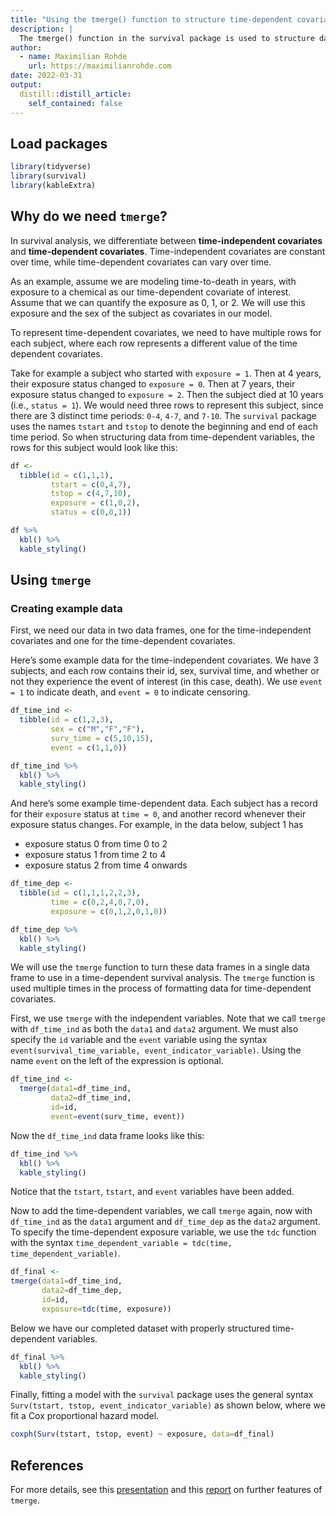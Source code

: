 ```yaml
---
title: "Using the tmerge() function to structure time-dependent covariates for survival analysis"
description: |
  The tmerge() function in the survival package is used to structure data to represent time-dependent variables in a survival analysis. This post shows a minimal example of how to use tmerge.
author:
  - name: Maximilian Rohde
    url: https://maximilianrohde.com
date: 2022-03-31
output:
  distill::distill_article:
    self_contained: false
---
```


## Load packages

```r
library(tidyverse)
library(survival)
library(kableExtra)
```

## Why do we need `tmerge`?

In survival analysis, we differentiate between **time-independent covariates** and **time-dependent covariates**. Time-independent covariates are constant over time, while time-dependent covariates can vary over time.

As an example, assume we are modeling time-to-death in years, with exposure to a chemical as our time-dependent covariate of interest. Assume that we can quantify the exposure as 0, 1, or 2. We will use this exposure and the sex of the subject as covariates in our model.

To represent time-dependent covariates, we need to have multiple rows for each subject, where each row represents a different value of the time dependent covariates.

Take for example a subject who started with `exposure = 1`. Then at 4 years, their exposure status changed to `exposure = 0`. Then at 7 years, their exposure status changed to `exposure = 2`. Then the subject died at 10 years (i.e., `status = 1`). We would need three rows to represent this subject, since there are 3 distinct time periods: `0-4`, `4-7`, and `7-10`. The `survival` package uses the names `tstart` and `tstop` to denote the beginning and end of each time period. So when structuring data from time-dependent variables, the rows for this subject would look like this:

```r
df <-
  tibble(id = c(1,1,1),
         tstart = c(0,4,7),
         tstop = c(4,7,10),
         exposure = c(1,0,2),
         status = c(0,0,1))

df %>%
  kbl() %>%
  kable_styling()
```


## Using `tmerge`

### Creating example data

First, we need our data in two data frames, one for the time-independent covariates and one for the time-dependent covariates.

Here's some example data for the time-independent covariates. We have 3 subjects, and each row contains their id, sex, survival time, and whether or not they experience the event of interest (in this case, death). We use `event = 1` to indicate death, and `event = 0` to indicate censoring.

```r
df_time_ind <-
  tibble(id = c(1,2,3),
         sex = c("M","F","F"),
         surv_time = c(5,10,15),
         event = c(1,1,0))
```

```r
df_time_ind %>%
  kbl() %>%
  kable_styling()
```

And here's some example time-dependent data. Each subject has a record for their `exposure` status at `time = 0`, and another record whenever their exposure status changes. For example, in the data below, subject 1 has

- exposure status 0 from time 0 to 2
- exposure status 1 from time 2 to 4
- exposure status 2 from time 4 onwards

```r
df_time_dep <-
  tibble(id = c(1,1,1,2,2,3),
         time = c(0,2,4,0,7,0),
         exposure = c(0,1,2,0,1,0))
```

```r
df_time_dep %>%
  kbl() %>%
  kable_styling()
```


We will use the `tmerge` function to turn these data frames in a single data frame to use in a time-dependent survival analysis. The `tmerge` function is used multiple times in the process of formatting data for time-dependent covariates.

First, we use `tmerge` with the independent variables. Note that we call `tmerge` with `df_time_ind` as both the `data1` and `data2` argument. We must also specify the `id` variable and the `event` variable using the syntax `event(survival_time_variable, event_indicator_variable)`. Using the name `event` on the left of the expression is optional.

```r
df_time_ind <-
  tmerge(data1=df_time_ind,
         data2=df_time_ind,
         id=id,
         event=event(surv_time, event))
```

Now the `df_time_ind` data frame looks like this:

```r
df_time_ind %>%
  kbl() %>%
  kable_styling()
```

Notice that the `tstart`, `tstart`, and `event` variables have been added.

Now to add the time-dependent variables, we call `tmerge` again, now with `df_time_ind` as the `data1` argument and `df_time_dep` as the `data2` argument. To specify the time-dependent exposure variable, we use the `tdc` function with the syntax `time_dependent_variable = tdc(time, time_dependent_variable)`.

```r
df_final <-
tmerge(data1=df_time_ind,
       data2=df_time_dep,
       id=id,
       exposure=tdc(time, exposure))
```

Below we have our completed dataset with properly structured time-dependent variables.

```r
df_final %>%
  kbl() %>%
  kable_styling()
```

Finally, fitting a model with the `survival` package uses the general syntax `Surv(tstart, tstop, event_indicator_variable)` as shown below, where we fit a Cox proportional hazard model.

```r
coxph(Surv(tstart, tstop, event) ~ exposure, data=df_final)
```

## References

For more details, see this [presentation](https://ww2.amstat.org/meetings/sdss/2018/onlineprogram/ViewPresentation.cfm?file=304494.pdf) and this [report](https://cran.r-project.org/web/packages/survival/vignettes/timedep.pdf) on further features of `tmerge`.





